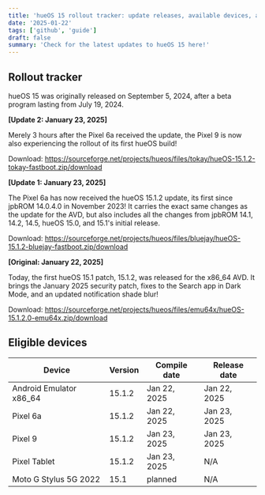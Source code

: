 ```yaml
--- 
title: 'hueOS 15 rollout tracker: update releases, available devices, and more! (updated 25/01/2025)'
date: '2025-01-22'
tags: ['github', 'guide']
draft: false
summary: 'Check for the latest updates to hueOS 15 here!'
---
```

## Rollout tracker

hueOS 15 was originally released on September 5, 2024, after a beta program lasting from July 19, 2024.

<b>[Update 2: January 23, 2025]</b>

Merely 3 hours after the Pixel 6a received the update, the Pixel 9 is now also experiencing the rollout of its first hueOS build!

Download: https://sourceforge.net/projects/hueos/files/tokay/hueOS-15.1.2-tokay-fastboot.zip/download

<b>[Update 1: January 23, 2025]</b>

The Pixel 6a has now received the hueOS 15.1.2 update, its first since jpbROM 14.0.4.0 in November 2023!
It carries the exact same changes as the update for the AVD, but also includes all the changes from jpbROM 14.1, 14.2, 14.5, hueOS 15.0, and 15.1's initial release.

Download: https://sourceforge.net/projects/hueos/files/bluejay/hueOS-15.1.2-bluejay-fastboot.zip/download

<b>[Original: January 22, 2025]</b>

Today, the first hueOS 15.1 patch, 15.1.2, was released for the x86_64 AVD.
It brings the January 2025 security patch, fixes to the Search app in Dark Mode, and an updated notification shade blur!

Download: https://sourceforge.net/projects/hueos/files/emu64x/hueOS-15.1.2.0-emu64x.zip/download

## Eligible devices
| Device   | Version  | Compile date  | Release date  |
|---|---|---|---|
| Android Emulator x86_64  | 15.1.2  | Jan 22, 2025  | Jan 22, 2025  |
| Pixel 6a  | 15.1.2  | Jan 22, 2025  | Jan 23, 2025  |
| Pixel 9  | 15.1.2  | Jan 23, 2025  | Jan 23, 2025  |
| Pixel Tablet | 15.1.2 | Jan 23, 2025 | N/A |
| Moto G Stylus 5G 2022 | 15.1 | planned | N/A |
